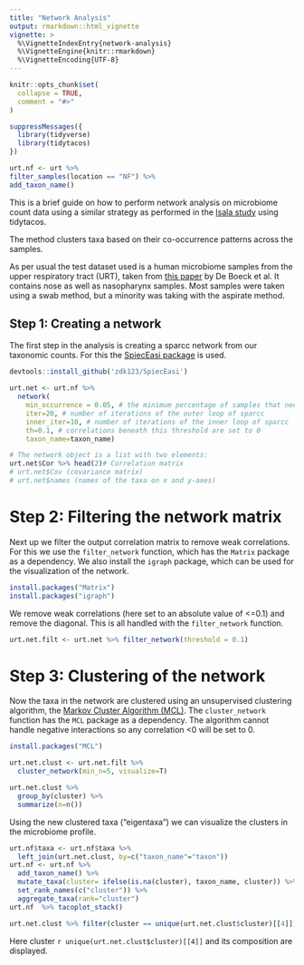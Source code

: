 ```yaml
---
title: "Network Analysis"
output: rmarkdown::html_vignette
vignette: >
  %\VignetteIndexEntry{network-analysis}
  %\VignetteEngine{knitr::rmarkdown}
  %\VignetteEncoding{UTF-8}
---
```


```r
knitr::opts_chunk$set(
  collapse = TRUE,
  comment = "#>"
)
```

```r
suppressMessages({
  library(tidyverse)
  library(tidytacos)
})

urt.nf <- urt %>% 
filter_samples(location == "NF") %>%
add_taxon_name() 

```

This is a brief guide on how to perform network analysis on microbiome
count data using a similar strategy as performed in the [Isala study](https://www.nature.com/articles/s41564-023-01500-0) using tidytacos. 

The method clusters taxa based on their co-occurrence patterns across the samples. 

As per usual the test dataset used is a human microbiome samples from the upper respiratory
tract (URT), taken from [this
paper](https://www.frontiersin.org/articles/10.3389/fmicb.2017.02372/full)
by De Boeck et al. It contains nose as well as nasopharynx samples. Most
samples were taken using a swab method, but a minority was taking with
the aspirate method.

## Step 1: Creating a network

The first step in the analysis is creating a sparcc network from our taxonomic counts.
For this the [SpiecEasi package](https://github.com/zdk123/SpiecEasi) is used.

```r
devtools::install_github('zdk123/SpiecEasi')
```

```r
urt.net <- urt.nf %>%
  network(
    min_occurrence = 0.05, # the minimum percentage of samples that needs to have a taxa for it to be included in the network
    iter=20, # number of iterations of the outer loop of sparcc 
    inner_iter=10, # number of iterations of the inner loop of sparcc
    th=0.1, # correlations beneath this threshold are set to 0
    taxon_name=taxon_name)

# The network object is a list with two elements:
urt.net$Cor %>% head(2)# Correlation matrix
# urt.net$Cov (covariance matrix)
# urt.net$names (names of the taxa on x and y-axes)
```

# Step 2: Filtering the network matrix

Next up we filter the output correlation matrix to remove weak correlations.
For this we use the `filter_network` function, which has the `Matrix` package as a dependency.
We also install the `igraph` package, which can be used for the visualization of the network.
```r
install.packages("Matrix")
install.packages("igraph")
```

We remove weak correlations (here set to an absolute value of <=0.1) and remove the diagonal.
This is all handled with the `filter_network` function.
```r
urt.net.filt <- urt.net %>% filter_network(threshold = 0.1)
```

# Step 3: Clustering of the network

Now the taxa in the network are clustered using an unsupervised clustering algorithm, the [Markov Cluster Algorithm (MCL)](https://micans.org/mcl/).
The `cluster_network` function has the `MCL` package as a dependency.
The algorithm cannot handle negative interactions so any correlation <0 will be set to 0.

```r
install.packages("MCL")
```
```r
urt.net.clust <- urt.net.filt %>% 
  cluster_network(min_n=5, visualize=T)

urt.net.clust %>% 
  group_by(cluster) %>% 
  summarize(n=n())

```

Using the new clustered taxa ("eigentaxa") we can visualize the clusters in the microbiome profile.

```r
urt.nf$taxa <- urt.nf$taxa %>% 
  left_join(urt.net.clust, by=c("taxon_name"="taxon")) 
urt.nf <- urt.nf %>%
  add_taxon_name() %>% 
  mutate_taxa(cluster= ifelse(is.na(cluster), taxon_name, cluster)) %>% 
  set_rank_names(c("cluster")) %>% 
  aggregate_taxa(rank="cluster")
urt.nf  %>% tacoplot_stack()

urt.net.clust %>% filter(cluster == unique(urt.net.clust$cluster)[[4]])
```
Here cluster `r unique(urt.net.clust$cluster)[[4]]` and its composition are displayed.
